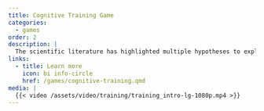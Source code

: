 ```yaml
---
title: Cognitive Training Game
categories:
  - games
order: 2
description: |
  The scientific literature has highlighted multiple hypotheses to explain cognitive training. The Behaverse cognitive training game attempts to translate those hypotheses into concrete video game mediated interventions and test their efficacy in improving cognitive abilities. 
links:
  - title: Learn more
    icon: bi info-circle
    href: /games/cognitive-training.qmd
media: |
  {{< video /assets/video/training/training_intro-lg-1080p.mp4 >}}
---
```

